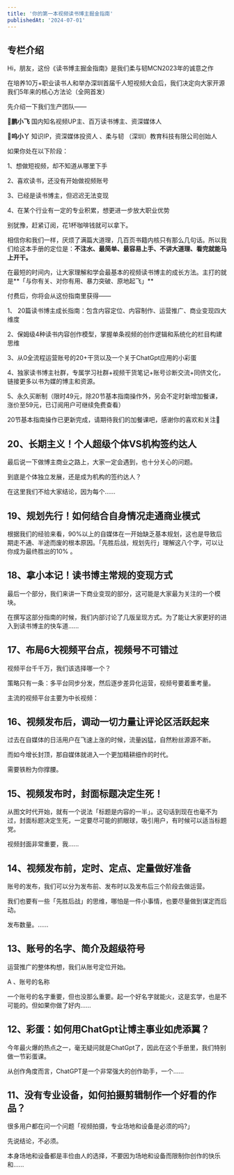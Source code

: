 ```yaml
---
title: '你的第一本视频读书博主掘金指南'
publishedAt: '2024-07-01'
---
```


## 专栏介绍

Hi，朋友，这份《读书博主掘金指南》是我们柔与韧MCN2023年的诚意之作

在培养10万+职业读书人和举办深圳首届千人短视频大会后，我们决定向大家开源我们5年来的核心方法论（全网首发）

先介绍一下我们生产团队——

**👦鹏小飞** 国内知名视频UP主、百万读书博主、资深媒体人

**👧呜小丫** 知识IP，资深媒体投资人 、柔与韧 （深圳）教育科技有限公司创始人

如果你处在以下阶段：

1、想做短视频，却不知道从哪里下手

2、喜欢读书，还没有开始做视频账号

3、已经是读书博主，但迟迟无法变现

4、在某个行业有一定的专业积累，想更进一步放大职业优势

别犹豫，赶紧订阅，花1杯咖啡钱就可以拿下。

相信你和我们一样，厌烦了满篇大道理，几百页书籍内核只有那么几句话。所以我们给这本手册的定位是：**不注水、最简单、最容易上手、不讲大道理、看完就能马上开干。**

在最短的时间内，让大家理解和学会最基本的视频读书博主的成长方法。主打的就是**「与你有关、对你有用、暴力突破、原地起飞」**

付费后，你将会从这份指南里获得——

1、 20篇读书博主成长指南：包含内容定位、内容制作、运营推广、商业变现四大维度

2、保姆级4种读书内容创作模型，掌握单条视频的创作逻辑和系统化的栏目构建思维

3、从0全流程运营账号的20+干货以及一个关于ChatGpt应用的小彩蛋

4、独家读书博主社群，专属学习社群+视频干货笔记+账号诊断交流+同侪文化，链接更多以书为媒的博主和资源。

5、永久买断制（限时49元，除20节基本指南操作外，另会不定时新增加餐课，涨价至59元，已订阅用户可继续免费查看）

20节基本指南操作已更新完成，请期待我们的加餐课吧，感谢你的喜欢和关注💛



## 20、长期主义！个人超级个体VS机构签约达人
最后说一下做博主商业之路上，大家一定会遇到，也十分关心的问题。

到底是个体独立发展，还是成为机构的签约达人？

在这里我们不给大家结论，因为每个......

## 19、规划先行！如何结合自身情况走通商业模式
根据我们的经验来看，90%以上的自媒体在一开始缺乏基本规划，这也是导致后期走不通、半途而废的根本原因。「先胜后战，规划先行」理解这八个字，可以让你成为最终胜出的10% 。

## 18、拿小本记！读书博主常规的变现方式
最后一个部分，我们来讲一下商业变现的部分，这可能是大家最为关注的一个模块。

在撰写这部分指南的时候，我们内部讨论了几版呈现方式。为了能让大家更好的进入到读书博主的快车道......

## 17、布局6大视频平台点，视频号不可错过
视频平台千千万，我们该选择哪一个？

策略只有一条：多平台同步分发，然后逐步差异化运营，视频号要着重考量。

主流的视频平台主要为中长视频：



## 16、视频发布后，调动一切力量让评论区活跃起来
过去在自媒体的日活用户在飞速上涨的时候，流量凶猛，自然粉丝源源不断。

而如今增长封顶，那自媒体就进入一个更加精耕细作的时代。

需要铁粉为你撑腰。

## 15、视频发布时，封面标题决定生死！
从图文时代开始，就有一个说法「标题是内容的一半」。这句话到现在也毫不为过，封面标题决定生死，一定要尽可能的抓眼球，吸引用户，有时候可以适当标题党。

视频封面非常重要，我......

## 14、视频发布前，定时、定点、定量做好准备
账号的发布，我们可以分为发布前、发布时以及发布后三个阶段去做运营。

我们也要有一些「先胜后战」的思维，哪怕是一件小事情，也要尽量做到谋定而后动。

发布数量。......

## 13、账号的名字、简介及超级符号
运营推广的整体构想，我们从账号定位开始。

A 、账号的名称

一个账号的名字重要，但也没那么重要。起一个好名字就能火，这是玄学，也是不可能的。但如果你做了好内......

## 12、彩蛋：如何用ChatGpt让博主事业如虎添翼？
今年最火爆的热点之一，毫无疑问就是ChatGpt了，因此在这个手册里，我们特别做一节彩蛋课。

从创作角度而言，ChatGPT是一个非常强大的创作助手，一个......

## 11、没有专业设备，如何拍摄剪辑制作一个好看的作品？
很多用户都在问一个问题「视频拍摄，专业场地和设备是必须的吗?」

先说结论，不必须。

本身场地和设备都是丰俭由人的选择，不要因为场地和设备而限制你创作的快乐和......

